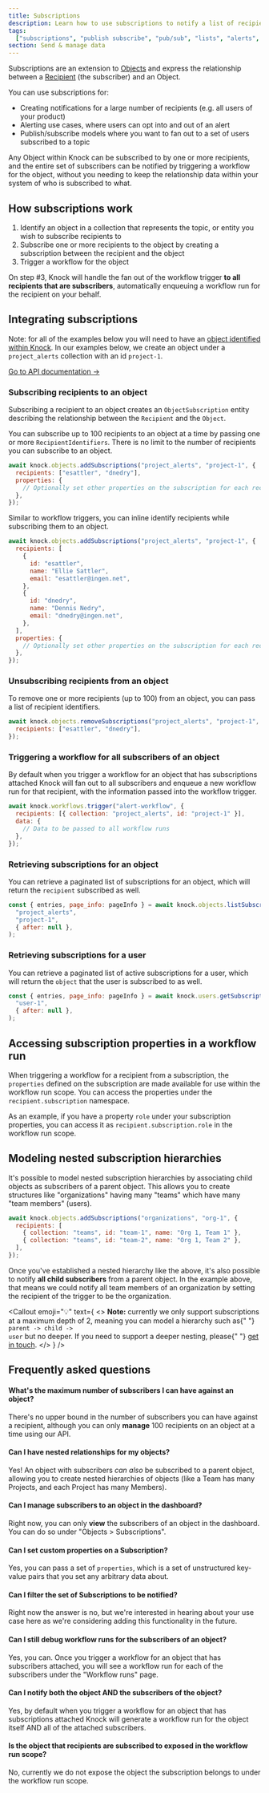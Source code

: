 ```yaml
---
title: Subscriptions
description: Learn how to use subscriptions to notify a list of recipients associated with an object in your data model.
tags:
  ["subscriptions", "publish subscribe", "pub/sub", "lists", "alerts", "topics"]
section: Send & manage data
---
```



Subscriptions are an extension to [Objects](/send-and-manage-data/objects) and express the relationship between a [Recipient](/send-and-manage-data/recipients) (the subscriber) and an Object.

You can use subscriptions for:

- Creating notifications for a large number of recipients (e.g. all users of your product)
- Alerting use cases, where users can opt into and out of an alert
- Publish/subscribe models where you want to fan out to a set of users subscribed to a topic

Any Object within Knock can be subscribed to by one or more recipients, and the entire set of subscribers can be notified by triggering a workflow for the object, without you needing to keep the relationship data within your system of who is subscribed to what.

## How subscriptions work

1. Identify an object in a collection that represents the topic, or entity you wish to subscribe recipients to
2. Subscribe one or more recipients to the object by creating a subscription between the recipient and the object
3. Trigger a workflow for the object

On step #3, Knock will handle the fan out of the workflow trigger **to all recipients that are subscribers**, automatically enqueuing a workflow run for the recipient on your behalf.

## Integrating subscriptions

Note: for all of the examples below you will need to have an [object identified within Knock](/send-and-manage-data/objects#1-set-individual-objects). In our examples below, we create an object under a `project_alerts` collection with an id `project-1`.

[Go to API documentation →](/reference#subscriptions)

### Subscribing recipients to an object

Subscribing a recipient to an object creates an `ObjectSubscription` entity describing the relationship between the `Recipient` and the `Object`.

You can subscribe up to 100 recipients to an object at a time by passing one or more `RecipientIdentifiers`. There is no limit to the number of recipients you can subscribe to an object.

```javascript Subscribing multiple recipients to an object
await knock.objects.addSubscriptions("project_alerts", "project-1", {
  recipients: ["esattler", "dnedry"],
  properties: {
    // Optionally set other properties on the subscription for each recipient
  },
});
```

Similar to workflow triggers, you can inline identify recipients while subscribing them to an object.

```javascript Identifying users while subscribing them to an object
await knock.objects.addSubscriptions("project_alerts", "project-1", {
  recipients: [
    {
      id: "esattler",
      name: "Ellie Sattler",
      email: "esattler@ingen.net",
    },
    {
      id: "dnedry",
      name: "Dennis Nedry",
      email: "dnedry@ingen.net",
    },
  ],
  properties: {
    // Optionally set other properties on the subscription for each recipient
  },
});
```

### Unsubscribing recipients from an object

To remove one or more recipients (up to 100) from an object, you can pass a list of recipient identifiers.

```javascript Triggering a workflow for all subscribers of an object
await knock.objects.removeSubscriptions("project_alerts", "project-1", {
  recipients: ["esattler", "dnedry"],
});
```

### Triggering a workflow for all subscribers of an object

By default when you trigger a workflow for an object that has subscriptions attached Knock will fan out to all subscribers and enqueue a new workflow run for that recipient, with the information passed into the workflow trigger.

```javascript Triggering a workflow for all subscribers of an object
await knock.workflows.trigger("alert-workflow", {
  recipients: [{ collection: "project_alerts", id: "project-1" }],
  data: {
    // Data to be passed to all workflow runs
  },
});
```

### Retrieving subscriptions for an object

You can retrieve a paginated list of subscriptions for an object, which will return the `recipient` subscribed as well.

```javascript Retrieving a paginated list of subscriptions for an object
const { entries, page_info: pageInfo } = await knock.objects.listSubscriptions(
  "project_alerts",
  "project-1",
  { after: null },
);
```

### Retrieving subscriptions for a user

You can retrieve a paginated list of active subscriptions for a user, which will return the `object` that the user is subscribed to as well.

```javascript Retrieving a paginated list of subscriptions for a user
const { entries, page_info: pageInfo } = await knock.users.getSubscriptions(
  "user-1",
  { after: null },
);
```

## Accessing subscription properties in a workflow run

When triggering a workflow for a recipient from a subscription, the `properties` defined on the subscription are made available for use within the workflow run scope. You can access the properties under the `recipient.subscription` namespace.

As an example, if you have a property `role` under your subscription properties, you can access it as `recipient.subscription.role` in the workflow run scope.

## Modeling nested subscription hierarchies

It's possible to model nested subscription hierarchies by associating child objects as subscribers of a parent object. This allows you to create structures like "organizations" having many "teams" which have many "team members" (users).

```javascript Adding child objects as subscribers of a parent object
await knock.objects.addSubscriptions("organizations", "org-1", {
  recipients: [
    { collection: "teams", id: "team-1", name: "Org 1, Team 1" },
    { collection: "teams", id: "team-2", name: "Org 1, Team 2" },
  ],
});
```

Once you've established a nested hierarchy like the above, it's also possible to notify **all child subscribers** from a parent object. In the example above, that means we could notify all team members of an organization by setting the recipient of the trigger to be the organization.

<Callout
  emoji="💡"
  text={
    <>
      <strong>Note:</strong> currently we only support subscriptions at a
      maximum depth of 2, meaning you can model a hierarchy such as{" "}
      <code>parent -> child -> user</code> but no deeper. If you need to support
      a deeper nesting, please{" "}
      <a href="mailto:support@knock.app">get in touch</a>.
    </>
  }
/>

## Frequently asked questions

#### What's the maximum number of subscribers I can have against an object?

There's no upper bound in the number of subscribers you can have against a recipient, although you can only **manage** 100 recipients on an object at a time using our API.

#### Can I have nested relationships for my objects?

Yes! An object with subscribers _can also_ be subscribed to a parent object, allowing you to create nested hierarchies of objects (like a Team has many Projects, and each Project has many Members).

#### Can I manage subscribers to an object in the dashboard?

Right now, you can only **view** the subscribers of an object in the dashboard. You can do so under "Objects > Subscriptions".

#### Can I set custom properties on a Subscription?

Yes, you can pass a set of `properties`, which is a set of unstructured key-value pairs that you set any arbitrary data about.

#### Can I filter the set of Subscriptions to be notified?

Right now the answer is no, but we're interested in hearing about your use case here as we're considering adding this functionality in the future.

#### Can I still debug workflow runs for the subscribers of an object?

Yes, you can. Once you trigger a workflow for an object that has subscribers attached, you will see a workflow run for each of the subscribers under the "Workflow runs" page.

#### Can I notify both the object AND the subscribers of the object?

Yes, by default when you trigger a workflow for an object that has subscriptions attached Knock will generate a workflow run for the object itself AND all of the attached subscribers.

#### Is the object that recipients are subscribed to exposed in the workflow run scope?

No, currently we do not expose the object the subscription belongs to under the workflow run scope.
